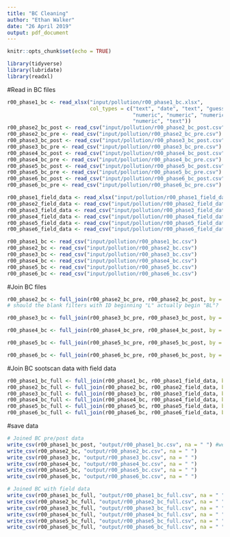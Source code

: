 ```yaml
---
title: "BC Cleaning"
author: "Ethan Walker"
date: "26 April 2019"
output: pdf_document
---
```


```r
knitr::opts_chunk$set(echo = TRUE)
```

```r
library(tidyverse)
library(lubridate)
library(readxl)
```

#Read in BC files
```r
r00_phase1_bc <- read_xlsx("input/pollution/r00_phase1_bc.xlsx", 
                           col_types = c("text", "date", "text", "guess", "numeric",
                                         "numeric", "numeric", "numeric", "numeric",
                                         "numeric", "text"))
r00_phase2_bc_post <- read_csv("input/pollution/r00_phase2_bc_post.csv")
r00_phase2_bc_pre <- read_csv("input/pollution/r00_phase2_bc_pre.csv")
r00_phase3_bc_post <- read_csv("input/pollution/r00_phase3_bc_post.csv")
r00_phase3_bc_pre <- read_csv("input/pollution/r00_phase3_bc_pre.csv")
r00_phase4_bc_post <- read_csv("input/pollution/r00_phase4_bc_post.csv")
r00_phase4_bc_pre <- read_csv("input/pollution/r00_phase4_bc_pre.csv")
r00_phase5_bc_post <- read_csv("input/pollution/r00_phase5_bc_post.csv")
r00_phase5_bc_pre <- read_csv("input/pollution/r00_phase5_bc_pre.csv")
r00_phase6_bc_post <- read_csv("input/pollution/r00_phase6_bc_post.csv")
r00_phase6_bc_pre <- read_csv("input/pollution/r00_phase6_bc_pre.csv")

r00_phase1_field_data <- read_xlsx("input/pollution/r00_phase1_field_data.xlsx")
r00_phase2_field_data <- read_csv("input/pollution/r00_phase2_field_data.csv")
r00_phase3_field_data <- read_csv("input/pollution/r00_phase3_field_data.csv")
r00_phase4_field_data <- read_csv("input/pollution/r00_phase4_field_data.csv")
r00_phase5_field_data <- read_csv("input/pollution/r00_phase5_field_data.csv")
r00_phase6_field_data <- read_csv("input/pollution/r00_phase6_field_data.csv")

r00_phase1_bc <- read_csv("input/pollution/r00_phase1_bc.csv")
r00_phase2_bc <- read_csv("input/pollution/r00_phase2_bc.csv")
r00_phase3_bc <- read_csv("input/pollution/r00_phase3_bc.csv")
r00_phase4_bc <- read_csv("input/pollution/r00_phase4_bc.csv")
r00_phase5_bc <- read_csv("input/pollution/r00_phase5_bc.csv")
r00_phase6_bc <- read_csv("input/pollution/r00_phase6_bc.csv")
```

#Join BC files
```r
r00_phase2_bc <- full_join(r00_phase2_bc_pre, r00_phase2_bc_post, by = "filter_id")
# should the blank filters with ID beginning "L" actually begin "BL"?

r00_phase3_bc <- full_join(r00_phase3_bc_pre, r00_phase3_bc_post, by = "filter_id")

r00_phase4_bc <- full_join(r00_phase4_bc_pre, r00_phase4_bc_post, by = "filter_id")

r00_phase5_bc <- full_join(r00_phase5_bc_pre, r00_phase5_bc_post, by = "filter_id")

r00_phase6_bc <- full_join(r00_phase6_bc_pre, r00_phase6_bc_post, by = "filter_id")
```

#Join BC sootscan data with field data
```r
r00_phase1_bc_full <- full_join(r00_phase1_bc, r00_phase1_field_data, by = "filter_id")
r00_phase2_bc_full <- full_join(r00_phase2_bc, r00_phase2_field_data, by = "filter_id")
r00_phase3_bc_full <- full_join(r00_phase3_bc, r00_phase3_field_data, by = "filter_id")
r00_phase4_bc_full <- full_join(r00_phase4_bc, r00_phase4_field_data, by = "filter_id")
r00_phase5_bc_full <- full_join(r00_phase5_bc, r00_phase5_field_data, by = "filter_id")
r00_phase6_bc_full <- full_join(r00_phase6_bc, r00_phase6_field_data, by = "filter_id")
```


#save data
```r
# Joined BC pre/post data
write_csv(r00_phase1_bc_post, "output/r00_phase1_bc.csv", na = " ") #we didn't pre-scan for phase 1
write_csv(r00_phase2_bc, "output/r00_phase2_bc.csv", na = " ")
write_csv(r00_phase3_bc, "output/r00_phase3_bc.csv", na = " ")
write_csv(r00_phase4_bc, "output/r00_phase4_bc.csv", na = " ")
write_csv(r00_phase5_bc, "output/r00_phase5_bc.csv", na = " ")
write_csv(r00_phase6_bc, "output/r00_phase6_bc.csv", na = " ")

# Joined BC with field data
write_csv(r00_phase1_bc_full, "output/r00_phase1_bc_full.csv", na = " ") #we didn't pre-scan for phase 1
write_csv(r00_phase2_bc_full, "output/r00_phase2_bc_full.csv", na = " ")
write_csv(r00_phase3_bc_full, "output/r00_phase3_bc_full.csv", na = " ")
write_csv(r00_phase4_bc_full, "output/r00_phase4_bc_full.csv", na = " ")
write_csv(r00_phase5_bc_full, "output/r00_phase5_bc_full.csv", na = " ")
write_csv(r00_phase6_bc_full, "output/r00_phase6_bc_full.csv", na = " ")
```

